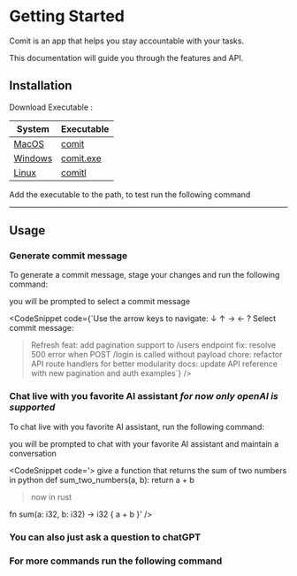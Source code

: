 
# Getting Started

Comit is an app that helps you stay accountable with your tasks.

<p>This documentation will guide you through the features and API.</p>

## Installation

Download Executable :

<div className='overflow-x-auto max-w-lg'>
    <table className='min-w-full border border-card-500 rounded-lg'>
        <thead className='bg-card'>
            <tr>
                <th className='px-4 py-2 text-left border-b'>System</th>
                <th className='px-4 py-2 text-left border-b'>Executable</th>
            </tr>
        </thead>
        <tbody>
            <tr className='border-b'>
                <td className='px-4 py-2'>
                    <a href='https://github.com/issamoxix/Comit/releases'>
                        MacOS
                    </a>
                </td>
                <td className='px-4 py-2'>
                    <a href='https://github.com/issamoxix/Comit/releases'>
                        comit
                    </a>
                </td>
            </tr>
            <tr className='border-b'>
                <td className='px-4 py-2'>
                    <a href='https://github.com/issamoxix/Comit/releases'>
                        Windows
                    </a>
                </td>
                <td className='px-4 py-2'>
                    <a href='https://github.com/issamoxix/Comit/releases'>
                        comit.exe
                    </a>
                </td>
            </tr>
            <tr>
                <td className='px-4 py-2'>
                    <a href='https://github.com/issamoxix/Comit/releases'>
                        Linux
                    </a>
                </td>
                <td className='px-4 py-2'>
                    <a href='https://github.com/issamoxix/Comit/releases'>
                        comitl
                    </a>
                </td>
            </tr>
        </tbody>
    </table>
</div>

<p>Add the executable to the path, to test run the following command </p>

<CodeSnippet code='comit --version' />

---

## Usage

### Generate commit message

To generate a commit message, stage your changes and run the following command:

<CodeSnippet code='comit' hasCopy />

you will be prompted to select a commit message

<CodeSnippet
    code={`Use the arrow keys to navigate: ↓ ↑ → ←
? Select commit message:
  > Refresh
    feat: add pagination support to /users endpoint
    fix: resolve 500 error when POST /login is called without payload
    chore: refactor API route handlers for better modularity
    docs: update API reference with new pagination and auth examples`}
/>

### Chat live with you favorite AI assistant **_for now only openAI is supported_**

To chat live with you favorite AI assistant, run the following command:

<CodeSnippet code='comit --live' hasCopy />

you will be prompted to chat with your favorite AI assistant and maintain a conversation

<CodeSnippet code='> give a function that returns the sum of two numbers in python
def sum_two_numbers(a, b):
    return a + b

> now in rust

fn sum(a: i32, b: i32) -> i32 {
    a + b
}' />

### You can also just ask a question to chatGPT

<CodeSnippet code='comit -c "what is the meaning of life"' hasCopy />

### For more commands run the following command

<CodeSnippet code='comit --help' hasCopy />
